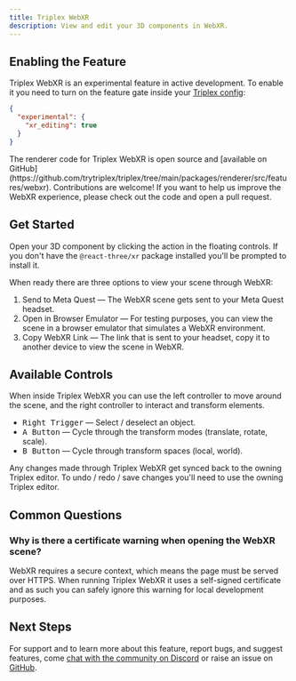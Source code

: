 ```yaml
---
title: Triplex WebXR
description: View and edit your 3D components in WebXR.
---
```



## Enabling the Feature

Triplex WebXR is an experimental feature in active development. To enable it you need to turn on the feature gate inside your [Triplex config](/docs/api-reference/config-options):

```json {2-4} filename=".triplex/config.json"
{
  "experimental": {
    "xr_editing": true
  }
}
```

<KnowledgeCallout>
  The renderer code for Triplex WebXR is open source and [available on
  GitHub](https://github.com/trytriplex/triplex/tree/main/packages/renderer/src/features/webxr).
  Contributions are welcome! If you want to help us improve the WebXR
  experience, please check out the code and open a pull request.
</KnowledgeCallout>

## Get Started

Open your 3D component by clicking the <ActionLink icon={VRGogglesIcon} name="Open in WebXR" /> action in the floating controls. If you don't have the `@react-three/xr` package installed you'll be prompted to install it.

When ready there are three options to view your scene through WebXR:

1. Send to Meta Quest — The WebXR scene gets sent to your Meta Quest headset.
2. Open in Browser Emulator — For testing purposes, you can view the scene in a browser emulator that simulates a WebXR environment.
3. Copy WebXR Link — The link that is sent to your headset, copy it to another device to view the scene in WebXR.

## Available Controls

When inside Triplex WebXR you can use the left controller to move around the scene, and the right controller to interact and transform elements.

- <Kbd>Right Trigger</Kbd> — Select / deselect an object.
- <Kbd>A Button</Kbd> — Cycle through the transform modes (translate, rotate,
  scale).
- <Kbd>B Button</Kbd> — Cycle through transform spaces (local, world).

Any changes made through Triplex WebXR get synced back to the owning Triplex editor. To undo / redo / save changes you'll need to use the owning Triplex editor.

## Common Questions

### Why is there a certificate warning when opening the WebXR scene?

WebXR requires a secure context, which means the page must be served over HTTPS. When running Triplex WebXR it uses a self-signed certificate and as such you can safely ignore this warning for local development purposes.

## Next Steps

For support and to learn more about this feature, report bugs, and suggest features, come [chat with the community on Discord](https://discord.gg/nBzRBUEs4b) or raise an issue on [GitHub](https://github.com/trytriplex/triplex/issues/new).
